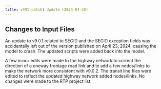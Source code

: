 ```yaml
---
title: v901-patch1 Update (2024-04-30)
---
```


## Changes to Input Files

An update to v9.0.1 related to SEGID and the SEGID exception fields was accidentally left out of the
version published on April 23, 2024, causing the model to crash. The updated scripts were added
back into the model.

A few minor edits were made to the highway network to correct the direction of a oneway frontage
road link and to add a few nodes/links to make the network more consistent with v9.0.2. The transit
line files were edited to reflect the updated highway network added nodes/links. No changes were
made to the RTP project list.


